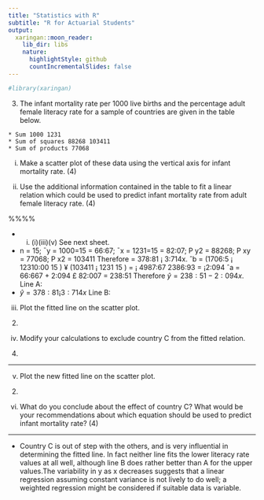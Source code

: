 ```yaml
---
title: "Statistics with R"
subtitle: "R for Actuarial Students"
output:
  xaringan::moon_reader:
    lib_dir: libs
    nature:
      highlightStyle: github
      countIncrementalSlides: false
---
```


```r

#library(xaringan)
```


3. The infant mortality rate per 1000 live births and the percentage adult female literacy rate for a sample of countries are given in the table below. 
 
 
\begin{tabular}{|c|c|c|}
Country &  Infant mortality rate  & Percentage adult \\
        & per 1000 live births    & female literacy rate \\ 
        A	&	160	&	71	
B	&	116	&	79	
C	&	94	&	47	
D	&	87	&	70	
E	&	84	&	71	
F	&	83	&	84	
G	&	83	&	80	
H	&	60	&	88	
J	&	50	&	86	
K	&	43	&	90	
L	&	35	&	95	
M	&	31	&	88	
N	&	27	&	93	
P	&	25	&	96	
R	&	22	&	93	
\end{tabular}




    * Sum 1000 1231 
    * Sum of squares 88268 103411 
    * Sum of products 77068 


 
(i) Make a scatter plot of these data using the vertical axis for infant mortality rate. (4) 
 
(ii) Use the additional information contained in the table to fit a linear relation which could be used to predict infant mortality rate from adult female literacy rate. (4) 
 

 


%%%%

* (i) (i)(iii)(v) See next sheet.
* n = 15; ¯y = 1000=15 = 66:67; ¯x = 1231=15 = 82:07;
P
y2 = 88268;
P
xy =
77068;
P
x2 = 103411 Therefore \hat{y} = 378:81 ¡ 3:714x.
ˆb
= (1706:5 ¡
12310:00
15
) ¥ (103411 ¡
1231
15
) = ¡
4987:67
2386:93
= ¡2:094
ˆa = 66:667 + 2:094 £ 82:007 = 238:51 Therefore $\hat{y} = 238:51 - 2:094x$. Line A:
* $\hat{y} = 378:81 ¡ 3:714x$ Line B:

\newpage


 
 
(iii) Plot the fitted line on the scatter plot. 
(2) 
 
(iv) Modify your calculations to exclude country C from the fitted relation. 
(4) 

---



 
 
(v) Plot the new fitted line on the scatter plot. 
(2) 
 
(vi) What do you conclude about the effect of country C?  What would be your recommendations about which equation should be used to predict infant mortality rate? (4) 


---
* Country C is out of step with the others, and is very influential in determining the fitted
line. In fact neither line fits the lower literacy rate values at all well, although line B does
rather better than A for the upper values.The variability in y as x decreases suggests
that a linear regression assuming constant variance is not lively to do well; a weighted
regression might be considered if suitable data is variable.




